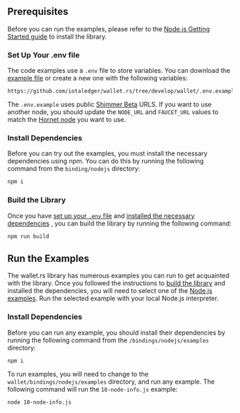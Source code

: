 ## Prerequisites

Before you can run the examples, please refer to the [Node.js Getting Started guide](./../../../getting_started/nodejs.mdx) to install
the library.

### Set Up Your .env file

The code examples use a `.env` file to store variables. You can download
the [example file](https://github.com/iotaledger/wallet.rs/blob/develop/wallet/bindings/nodejs/examples/.env.example) or create a new one with
the following variables:

```dotenv reference
https://github.com/iotaledger/wallet.rs/tree/develop/wallet/.env.example
```

The `.env.example` uses public [Shimmer Beta](/build/networks-endpoints/#public-testnet/)
URLS. If you want to use another node, you should update the `NODE_URL` and `FAUCET_URL` values to match the
[Hornet node](#hornet-node) you want to use.

### Install Dependencies

Before you can try out the examples, you must install the necessary dependencies using npm. You can do this by running
the following command from the `binding/nodejs` directory:

```bash
npm i
```

### Build the Library

Once you have [set up your `.env` file](#setup-your-env-file) and [installed the necessary dependencies](#install-dependencies)
, you can build the library by running the following command:

```bash
npm run build
```

## Run the Examples

The wallet.rs library has numerous examples you can run to get acquainted with the library.
Once you followed the instructions to [build the library](#build-the-library) and installed the dependencies, you will need to select one of the
[Node.js examples](https://github.com/iotaledger/wallet.rs/tree/develop/wallet/bindings/nodejs/examples/). Run the selected example with
your local Node.js interpreter.

### Install Dependencies

Before you can run any example, you should install their dependencies by running the following command from the
`/bindings/nodejs/examples` directory:

```bash
npm i
```

To run examples, you will need to change to the `wallet/bindings/nodejs/examples` directory, and run any example.
The following command will run the `10-node-info.js` example:

```bash
node 10-node-info.js
```
